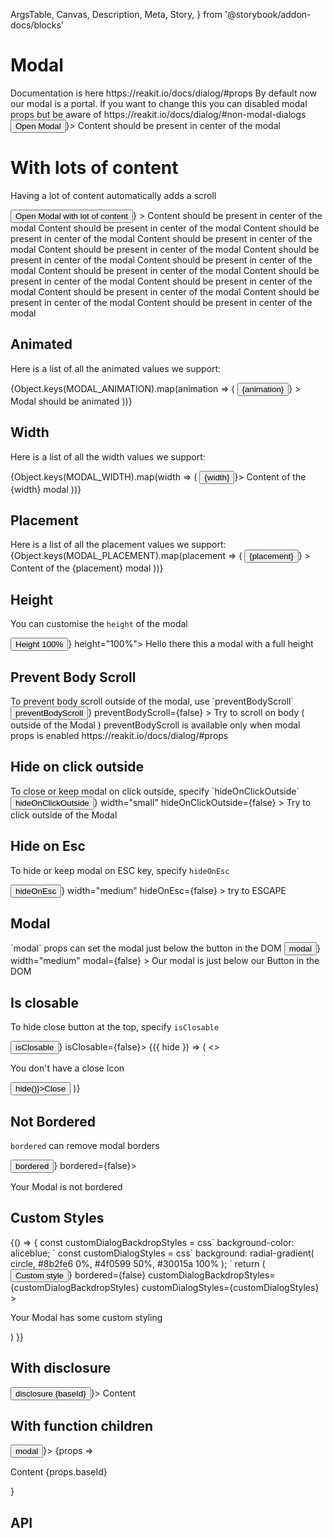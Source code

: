  ArgsTable,
  Canvas,
  Description,
  Meta,
  Story,
} from '@storybook/addon-docs/blocks'

<Meta title="Components/Modal" component={Modal} />

# Modal

<Description>
  Documentation is here https://reakit.io/docs/dialog/#props By default now our
  modal is a portal. If you want to change this you can disabled modal props but
  be aware of https://reakit.io/docs/dialog/#non-modal-dialogs
</Description>

<Canvas>
  <Story name="Basic">
    <Modal disclosure={() => <Button>Open Modal</Button>}>
      <Box p={4}>Content should be present in center of the modal</Box>
    </Modal>
  </Story>
</Canvas>

# With lots of content

<Description>Having a lot of content automatically adds a scroll</Description>

<Canvas>
  <Story name="With much content">
    <Modal
      animated
      animation="scaleUp"
      disclosure={() => <Button>Open Modal with lot of content</Button>}
    >
      <Box p={4}>Content should be present in center of the modal</Box>
      <Box p={4}>Content should be present in center of the modal</Box>
      <Box p={4}>Content should be present in center of the modal</Box>
      <Box p={4}>Content should be present in center of the modal</Box>
      <Box p={4}>Content should be present in center of the modal</Box>
      <Box p={4}>Content should be present in center of the modal</Box>
      <Box p={4}>Content should be present in center of the modal</Box>
      <Box p={4}>Content should be present in center of the modal</Box>
      <Box p={4}>Content should be present in center of the modal</Box>
      <Box p={4}>Content should be present in center of the modal</Box>
      <Box p={4}>Content should be present in center of the modal</Box>
      <Box p={4}>Content should be present in center of the modal</Box>
      <Box p={4}>Content should be present in center of the modal</Box>
    </Modal>
  </Story>
</Canvas>

## Animated

<Description>Here is a list of all the animated values we support:</Description>

<Canvas>
  <Story name="Animated">
    {Object.keys(MODAL_ANIMATION).map(animation => (
      <Box p={2} key={animation} display="inline-block">
        <Modal
          animated
          animation={animation}
          disclosure={() => <Button>{animation}</Button>}
        >
          <Box p={4}>Modal should be animated</Box>
        </Modal>
      </Box>
    ))}
  </Story>
</Canvas>

## Width

<Description>Here is a list of all the width values we support:</Description>

<Canvas>
  <Story name="Width">
    {Object.keys(MODAL_WIDTH).map(width => (
      <Box p={2} key={width} display="inline-block">
        <Modal width={width} disclosure={() => <Button>{width}</Button>}>
          <Box p={4}>Content of the {width} modal</Box>
        </Modal>
      </Box>
    ))}
  </Story>
</Canvas>

## Placement

<Description>
  Here is a list of all the placement values we support:
</Description>

<Canvas>
  <Story name="Placement">
    {Object.keys(MODAL_PLACEMENT).map(placement => (
      <Box p={2} key={placement} display="inline-block">
        <Modal
          placement={placement}
          disclosure={() => <Button>{placement}</Button>}
        >
          <Box p={4}>Content of the {placement} modal</Box>
        </Modal>
      </Box>
    ))}
  </Story>
</Canvas>

## Height

<Description>You can customise the `height` of the modal</Description>

<Canvas>
  <Story name="Height 100%">
    <Modal disclosure={() => <Button>Height 100%</Button>} height="100%">
      <Box p={4}>Hello there this a modal with a full height</Box>
    </Modal>
  </Story>
</Canvas>

## Prevent Body Scroll

<Description>
  To prevent body scroll outside of the modal, use `preventBodyScroll`
</Description>

<Canvas>
  <Story name="Prevent body scroll">
    <Modal
      disclosure={() => <Button>preventBodyScroll</Button>}
      preventBodyScroll={false}
    >
      <Box p={4}>
        Try to scroll on body ( outside of the Modal ) preventBodyScroll is
        available only when modal props is enabled
        https://reakit.io/docs/dialog/#props
      </Box>
    </Modal>
  </Story>
</Canvas>

## Hide on click outside

<Description>
  To close or keep modal on click outside, specify `hideOnClickOutside`
</Description>

<Canvas>
  <Story name="Hide on click outside">
    <Modal
      disclosure={() => <Button>hideOnClickOutside</Button>}
      width="small"
      hideOnClickOutside={false}
    >
      <Box p={4}>Try to click outside of the Modal</Box>
    </Modal>
  </Story>
</Canvas>

## Hide on Esc

<Description>To hide or keep modal on ESC key, specify `hideOnEsc`</Description>

<Canvas>
  <Story name="Hide on Esc">
    <Modal
      disclosure={() => <Button>hideOnEsc</Button>}
      width="medium"
      hideOnEsc={false}
    >
      <Box p={4}>try to ESCAPE</Box>
    </Modal>
  </Story>
</Canvas>

## Modal

<Description>
  `modal` props can set the modal just below the button in the DOM
</Description>

<Canvas>
  <Story name="Modal">
    <Modal
      disclosure={() => <Button>modal</Button>}
      width="medium"
      modal={false}
    >
      <Box p={4}>Our modal is just below our Button in the DOM </Box>
    </Modal>
  </Story>
</Canvas>

## Is closable

<Description>To hide close button at the top, specify `isClosable`</Description>

<Canvas>
  <Story name="Is closable">
    <Modal disclosure={() => <Button>isClosable</Button>} isClosable={false}>
      {({ hide }) => (
        <>
          <p>You don&apos;t have a close Icon</p>
          <Button onClick={() => hide()}>Close</Button>
        </>
      )}
    </Modal>
  </Story>
</Canvas>

## Not Bordered

<Description>`bordered` can remove modal borders</Description>

<Canvas>
  <Story name="Not Bordered">
    <Modal disclosure={() => <Button>bordered</Button>} bordered={false}>
      <p>Your Modal is not bordered</p>
    </Modal>
  </Story>
</Canvas>

## Custom Styles

<Canvas>
  <Story name="Custom style">
    {() => {
      const customDialogBackdropStyles = css`
        background-color: aliceblue;
      `
      const customDialogStyles = css`
        background: radial-gradient(
          circle,
          #8b2fe6 0%,
          #4f0599 50%,
          #30015a 100%
        );
      `
      return (
        <Modal
          disclosure={() => <Button>Custom style</Button>}
          bordered={false}
          customDialogBackdropStyles={customDialogBackdropStyles}
          customDialogStyles={customDialogStyles}
        >
          <p>Your Modal has some custom styling</p>
        </Modal>
      )
    }}
  </Story>
</Canvas>

## With disclosure

<Canvas>
  <Story name="With disclosure">
    <Modal disclosure={({ baseId }) => <Button>disclosure {baseId}</Button>}>
      Content
    </Modal>
  </Story>
</Canvas>

## With function children

<Canvas>
  <Story name="With children function">
    <Modal disclosure={() => <Button>modal</Button>}>
      {props => <p>Content {props.baseId} </p>}
    </Modal>
  </Story>
</Canvas>

## API

<ArgsTable of={Modal} />
